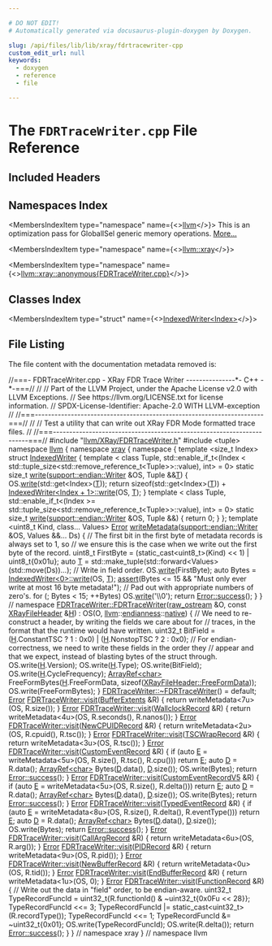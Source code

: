 ```yaml
---

# DO NOT EDIT!
# Automatically generated via docusaurus-plugin-doxygen by Doxygen.

slug: /api/files/lib/lib/xray/fdrtracewriter-cpp
custom_edit_url: null
keywords:
  - doxygen
  - reference
  - file

---
```





# The `FDRTraceWriter.cpp` File Reference

<DoxygenPage pluginConfig={pluginConfig}>



## Included Headers

<IncludesList>
<IncludesListItem
  filePath="llvm/XRay/FDRTraceWriter.h"
  permalink="/docs/api/files/include/include/llvm/include/llvm/xray/fdrtracewriter-h"
  isLocal="true" />
<IncludesListItem
  filePath="tuple"
  permalink=""
  isLocal="false" />
</IncludesList>

## Namespaces Index

<MembersIndex>

<MembersIndexItem
  type="namespace"
  name={<><a href="/docs/api/namespaces/llvm">llvm</a></>}>
This is an optimization pass for GlobalISel generic memory operations. <a href="/docs/api/namespaces/llvm/#details">More...</a>
</MembersIndexItem>

<MembersIndexItem
  type="namespace"
  name={<><a href="/docs/api/namespaces/llvm/xray">llvm::xray</a></>}>
</MembersIndexItem>

<MembersIndexItem
  type="namespace"
  name={<><a href="/docs/api/namespaces/llvm/xray/anonymous-fdrtracewriter-cpp-">llvm::xray::anonymous&#123;FDRTraceWriter.cpp&#125;</a></>}>
</MembersIndexItem>

</MembersIndex>

## Classes Index

<MembersIndex>

<MembersIndexItem
  type="struct"
  name={<><a href="/docs/api/structs/llvm/xray/anonymous-namespace-fdrtracewriter-cpp-/indexedwriter">IndexedWriter&lt;Index&gt;</a></>}>
</MembersIndexItem>

</MembersIndex>


## File Listing

The file content with the documentation metadata removed is:

<ProgramListing>

<Link id="l00001" /><CodeLine lineNumber="1"><Highlight kind="comment">//===- FDRTraceWriter.cpp - XRay FDR Trace Writer ---------------&#42;- C++ -&#42;-===//</Highlight><Highlight kind="normal"></Highlight></CodeLine>
<Link id="l00002" /><CodeLine lineNumber="2"><Highlight kind="normal"></Highlight><Highlight kind="comment">//</Highlight><Highlight kind="normal"></Highlight></CodeLine>
<Link id="l00003" /><CodeLine lineNumber="3"><Highlight kind="normal"></Highlight><Highlight kind="comment">// Part of the LLVM Project, under the Apache License v2.0 with LLVM Exceptions.</Highlight><Highlight kind="normal"></Highlight></CodeLine>
<Link id="l00004" /><CodeLine lineNumber="4"><Highlight kind="normal"></Highlight><Highlight kind="comment">// See https://llvm.org/LICENSE.txt for license information.</Highlight><Highlight kind="normal"></Highlight></CodeLine>
<Link id="l00005" /><CodeLine lineNumber="5"><Highlight kind="normal"></Highlight><Highlight kind="comment">// SPDX-License-Identifier: Apache-2.0 WITH LLVM-exception</Highlight><Highlight kind="normal"></Highlight></CodeLine>
<Link id="l00006" /><CodeLine lineNumber="6"><Highlight kind="normal"></Highlight><Highlight kind="comment">//</Highlight><Highlight kind="normal"></Highlight></CodeLine>
<Link id="l00007" /><CodeLine lineNumber="7"><Highlight kind="normal"></Highlight><Highlight kind="comment">//===----------------------------------------------------------------------===//</Highlight><Highlight kind="normal"></Highlight></CodeLine>
<Link id="l00008" /><CodeLine lineNumber="8"><Highlight kind="normal"></Highlight><Highlight kind="comment">//</Highlight><Highlight kind="normal"></Highlight></CodeLine>
<Link id="l00009" /><CodeLine lineNumber="9"><Highlight kind="normal"></Highlight><Highlight kind="comment">// Test a utility that can write out XRay FDR Mode formatted trace files.</Highlight><Highlight kind="normal"></Highlight></CodeLine>
<Link id="l00010" /><CodeLine lineNumber="10"><Highlight kind="normal"></Highlight><Highlight kind="comment">//</Highlight><Highlight kind="normal"></Highlight></CodeLine>
<Link id="l00011" /><CodeLine lineNumber="11"><Highlight kind="normal"></Highlight><Highlight kind="comment">//===----------------------------------------------------------------------===//</Highlight><Highlight kind="normal"></Highlight></CodeLine>
<Link id="l00012" /><CodeLine lineNumber="12"><Highlight kind="normal"></Highlight><Highlight kind="preprocessor">#include &quot;<a href="/docs/api/files/include/include/llvm/include/llvm/xray/fdrtracewriter-h">llvm/XRay/FDRTraceWriter.h</a>&quot;</Highlight><Highlight kind="normal"></Highlight></CodeLine>
<Link id="l00013" /><CodeLine lineNumber="13"><Highlight kind="normal"></Highlight><Highlight kind="preprocessor">#include &lt;tuple&gt;</Highlight><Highlight kind="normal"></Highlight></CodeLine>
<Link id="l00014" /><CodeLine lineNumber="14"><Highlight kind="normal"></Highlight></CodeLine>
<Link id="l00015" /><CodeLine lineNumber="15"><Highlight kind="normal"></Highlight><Highlight kind="keyword">namespace </Highlight><Highlight kind="normal"><a href="/docs/api/namespaces/llvm">llvm</a> &#123;</Highlight></CodeLine>
<Link id="l00016" /><CodeLine lineNumber="16"><Highlight kind="normal"></Highlight><Highlight kind="keyword">namespace </Highlight><Highlight kind="normal"><a href="/docs/api/namespaces/llvm/xray">xray</a> &#123;</Highlight></CodeLine>
<Link id="l00017" /><CodeLine lineNumber="17"><Highlight kind="normal"></Highlight></CodeLine>
<Link id="l00018" /><CodeLine lineNumber="18" lineLink="/docs/api/namespaces/llvm/xray/anonymous-fdrtracewriter-cpp-"><Highlight kind="normal"></Highlight><Highlight kind="keyword">namespace </Highlight><Highlight kind="normal">&#123;</Highlight></CodeLine>
<Link id="l00019" /><CodeLine lineNumber="19"><Highlight kind="normal"></Highlight></CodeLine>
<Link id="l00020" /><CodeLine lineNumber="20" lineLink="/docs/api/structs/llvm/xray/anonymous-namespace-fdrtracewriter-cpp-/indexedwriter"><Highlight kind="normal"></Highlight><Highlight kind="keyword">template</Highlight><Highlight kind="normal"> &lt;</Highlight><Highlight kind="keywordtype">size&#95;t</Highlight><Highlight kind="normal"> Index&gt; </Highlight><Highlight kind="keyword">struct </Highlight><Highlight kind="normal"><a href="/docs/api/structs/llvm/xray/anonymous-namespace-fdrtracewriter-cpp-/indexedwriter">IndexedWriter</a> &#123;</Highlight></CodeLine>
<Link id="l00021" /><CodeLine lineNumber="21"><Highlight kind="normal">  </Highlight><Highlight kind="keyword">template</Highlight><Highlight kind="normal"> &lt;</Highlight></CodeLine>
<Link id="l00022" /><CodeLine lineNumber="22"><Highlight kind="normal">      </Highlight><Highlight kind="keyword">class </Highlight><Highlight kind="normal">Tuple,</Highlight></CodeLine>
<Link id="l00023" /><CodeLine lineNumber="23"><Highlight kind="normal">      std::enable&#95;if&#95;t&lt;(Index &lt;</Highlight></CodeLine>
<Link id="l00024" /><CodeLine lineNumber="24"><Highlight kind="normal">                        std::tuple&#95;size&lt;std::remove&#95;reference&#95;t&lt;Tuple&gt;&gt;::value),</Highlight></CodeLine>
<Link id="l00025" /><CodeLine lineNumber="25"><Highlight kind="normal">                       </Highlight><Highlight kind="keywordtype">int</Highlight><Highlight kind="normal">&gt; = 0&gt;</Highlight></CodeLine>
<Link id="l00026" /><CodeLine lineNumber="26" lineLink="/docs/api/structs/llvm/xray/anonymous-namespace-fdrtracewriter-cpp-/indexedwriter/#a1c231cc18850380661428875e8c99822"><Highlight kind="normal">  </Highlight><Highlight kind="keyword">static</Highlight><Highlight kind="normal"> </Highlight><Highlight kind="keywordtype">size&#95;t</Highlight><Highlight kind="normal"> <a href="/docs/api/structs/llvm/xray/anonymous-namespace-fdrtracewriter-cpp-/indexedwriter/#a1c231cc18850380661428875e8c99822">write</a>(<a href="/docs/api/structs/llvm/support/endian/writer">support::endian::Writer</a> &amp;OS, Tuple &amp;&amp;<a href="/docs/api/files/lib/lib/target/lib/target/mips/mips16isellowering-cpp/#a0acb682b8260ab1c60b918599864e2e5">T</a>) &#123;</Highlight></CodeLine>
<Link id="l00027" /><CodeLine lineNumber="27"><Highlight kind="normal">    OS.<a href="/docs/api/structs/llvm/support/endian/writer/#a16a69d4248bb11c84536099421ea833b">write</a>(std::get&lt;Index&gt;(<a href="/docs/api/files/lib/lib/target/lib/target/mips/mips16isellowering-cpp/#a0acb682b8260ab1c60b918599864e2e5">T</a>));</Highlight></CodeLine>
<Link id="l00028" /><CodeLine lineNumber="28"><Highlight kind="normal">    </Highlight><Highlight kind="keywordflow">return</Highlight><Highlight kind="normal"> </Highlight><Highlight kind="keyword">sizeof</Highlight><Highlight kind="normal">(std::get&lt;Index&gt;(<a href="/docs/api/files/lib/lib/target/lib/target/mips/mips16isellowering-cpp/#a0acb682b8260ab1c60b918599864e2e5">T</a>)) + <a href="/docs/api/structs/llvm/xray/anonymous-namespace-fdrtracewriter-cpp-/indexedwriter/#a1c231cc18850380661428875e8c99822">IndexedWriter&lt;Index + 1&gt;::write</a>(OS, <a href="/docs/api/files/lib/lib/target/lib/target/mips/mips16isellowering-cpp/#a0acb682b8260ab1c60b918599864e2e5">T</a>);</Highlight></CodeLine>
<Link id="l00029" /><CodeLine lineNumber="29"><Highlight kind="normal">  &#125;</Highlight></CodeLine>
<Link id="l00030" /><CodeLine lineNumber="30"><Highlight kind="normal"></Highlight></CodeLine>
<Link id="l00031" /><CodeLine lineNumber="31"><Highlight kind="normal">  </Highlight><Highlight kind="keyword">template</Highlight><Highlight kind="normal"> &lt;</Highlight></CodeLine>
<Link id="l00032" /><CodeLine lineNumber="32"><Highlight kind="normal">      </Highlight><Highlight kind="keyword">class </Highlight><Highlight kind="normal">Tuple,</Highlight></CodeLine>
<Link id="l00033" /><CodeLine lineNumber="33"><Highlight kind="normal">      std::enable&#95;if&#95;t&lt;(Index &gt;=</Highlight></CodeLine>
<Link id="l00034" /><CodeLine lineNumber="34"><Highlight kind="normal">                        std::tuple&#95;size&lt;std::remove&#95;reference&#95;t&lt;Tuple&gt;&gt;::value),</Highlight></CodeLine>
<Link id="l00035" /><CodeLine lineNumber="35"><Highlight kind="normal">                       </Highlight><Highlight kind="keywordtype">int</Highlight><Highlight kind="normal">&gt; = 0&gt;</Highlight></CodeLine>
<Link id="l00036" /><CodeLine lineNumber="36" lineLink="/docs/api/structs/llvm/xray/anonymous-namespace-fdrtracewriter-cpp-/indexedwriter/#ae45fee095a4a7fd821218b2a2e5f0de7"><Highlight kind="normal">  </Highlight><Highlight kind="keyword">static</Highlight><Highlight kind="normal"> </Highlight><Highlight kind="keywordtype">size&#95;t</Highlight><Highlight kind="normal"> <a href="/docs/api/structs/llvm/xray/anonymous-namespace-fdrtracewriter-cpp-/indexedwriter/#ae45fee095a4a7fd821218b2a2e5f0de7">write</a>(<a href="/docs/api/structs/llvm/support/endian/writer">support::endian::Writer</a> &amp;OS, Tuple &amp;&amp;) &#123;</Highlight></CodeLine>
<Link id="l00037" /><CodeLine lineNumber="37"><Highlight kind="normal">    </Highlight><Highlight kind="keywordflow">return</Highlight><Highlight kind="normal"> 0;</Highlight></CodeLine>
<Link id="l00038" /><CodeLine lineNumber="38"><Highlight kind="normal">  &#125;</Highlight></CodeLine>
<Link id="l00039" /><CodeLine lineNumber="39"><Highlight kind="normal">&#125;;</Highlight></CodeLine>
<Link id="l00040" /><CodeLine lineNumber="40"><Highlight kind="normal"></Highlight></CodeLine>
<Link id="l00041" /><CodeLine lineNumber="41"><Highlight kind="normal"></Highlight><Highlight kind="keyword">template</Highlight><Highlight kind="normal"> &lt;uint8&#95;t Kind, </Highlight><Highlight kind="keyword">class</Highlight><Highlight kind="normal">... Values&gt;</Highlight></CodeLine>
<Link id="l00042" /><CodeLine lineNumber="42" lineLink="/docs/api/namespaces/llvm/xray/anonymous-fdrtracewriter-cpp-/#a53787fd7c0f79784e176e673a77a071f"><Highlight kind="normal"><a href="/docs/api/classes/llvm/error">Error</a> <a href="/docs/api/namespaces/llvm/xray/anonymous-fdrtracewriter-cpp-/#a53787fd7c0f79784e176e673a77a071f">writeMetadata</a>(<a href="/docs/api/structs/llvm/support/endian/writer">support::endian::Writer</a> &amp;OS, Values &amp;&amp;... Ds) &#123;</Highlight></CodeLine>
<Link id="l00043" /><CodeLine lineNumber="43"><Highlight kind="normal">  </Highlight><Highlight kind="comment">// The first bit in the first byte of metadata records is always set to 1, so</Highlight><Highlight kind="normal"></Highlight></CodeLine>
<Link id="l00044" /><CodeLine lineNumber="44"><Highlight kind="normal">  </Highlight><Highlight kind="comment">// we ensure this is the case when we write out the first byte of the record.</Highlight><Highlight kind="normal"></Highlight></CodeLine>
<Link id="l00045" /><CodeLine lineNumber="45"><Highlight kind="normal">  uint8&#95;t FirstByte = (</Highlight><Highlight kind="keyword">static&#95;cast&lt;</Highlight><Highlight kind="normal">uint8&#95;t</Highlight><Highlight kind="keyword">&gt;</Highlight><Highlight kind="normal">(Kind) &lt;&lt; 1) | uint8&#95;t&#123;0x01u&#125;;</Highlight></CodeLine>
<Link id="l00046" /><CodeLine lineNumber="46"><Highlight kind="normal">  </Highlight><Highlight kind="keyword">auto</Highlight><Highlight kind="normal"> <a href="/docs/api/files/lib/lib/target/lib/target/mips/mips16isellowering-cpp/#a0acb682b8260ab1c60b918599864e2e5">T</a> = std::make&#95;tuple(std::forward&lt;Values&gt;(std::move(Ds))...);</Highlight></CodeLine>
<Link id="l00047" /><CodeLine lineNumber="47"><Highlight kind="normal">  </Highlight><Highlight kind="comment">// Write in field order.</Highlight><Highlight kind="normal"></Highlight></CodeLine>
<Link id="l00048" /><CodeLine lineNumber="48"><Highlight kind="normal">  OS.<a href="/docs/api/structs/llvm/support/endian/writer/#a16a69d4248bb11c84536099421ea833b">write</a>(FirstByte);</Highlight></CodeLine>
<Link id="l00049" /><CodeLine lineNumber="49"><Highlight kind="normal">  </Highlight><Highlight kind="keyword">auto</Highlight><Highlight kind="normal"> Bytes = <a href="/docs/api/structs/llvm/xray/anonymous-namespace-fdrtracewriter-cpp-/indexedwriter/#a1c231cc18850380661428875e8c99822">IndexedWriter&lt;0&gt;::write</a>(OS, <a href="/docs/api/files/lib/lib/target/lib/target/mips/mips16isellowering-cpp/#a0acb682b8260ab1c60b918599864e2e5">T</a>);</Highlight></CodeLine>
<Link id="l00050" /><CodeLine lineNumber="50"><Highlight kind="normal">  <a href="/docs/api/files/lib/lib/target/lib/target/amdgpu/silowercontrolflow-cpp/#a4868c5d81c5ccc98c47aeab6244346a0">assert</a>(Bytes &lt;= 15 &amp;&amp; </Highlight><Highlight kind="stringliteral">&quot;Must only ever write at most 16 byte metadata!&quot;</Highlight><Highlight kind="normal">);</Highlight></CodeLine>
<Link id="l00051" /><CodeLine lineNumber="51"><Highlight kind="normal">  </Highlight><Highlight kind="comment">// Pad out with appropriate numbers of zero&#39;s.</Highlight><Highlight kind="normal"></Highlight></CodeLine>
<Link id="l00052" /><CodeLine lineNumber="52"><Highlight kind="normal">  </Highlight><Highlight kind="keywordflow">for</Highlight><Highlight kind="normal"> (; Bytes &lt; 15; ++Bytes)</Highlight></CodeLine>
<Link id="l00053" /><CodeLine lineNumber="53"><Highlight kind="normal">    OS.<a href="/docs/api/structs/llvm/support/endian/writer/#a16a69d4248bb11c84536099421ea833b">write</a>(</Highlight><Highlight kind="charliteral">&#39;\\0&#39;</Highlight><Highlight kind="normal">);</Highlight></CodeLine>
<Link id="l00054" /><CodeLine lineNumber="54"><Highlight kind="normal">  </Highlight><Highlight kind="keywordflow">return</Highlight><Highlight kind="normal"> <a href="/docs/api/classes/llvm/error/#a4dfd0813c3d0e0a30439b5a3e9196b59">Error::success</a>();</Highlight></CodeLine>
<Link id="l00055" /><CodeLine lineNumber="55"><Highlight kind="normal">&#125;</Highlight></CodeLine>
<Link id="l00056" /><CodeLine lineNumber="56"><Highlight kind="normal"></Highlight></CodeLine>
<Link id="l00057" /><CodeLine lineNumber="57"><Highlight kind="normal">&#125; </Highlight><Highlight kind="comment">// namespace</Highlight><Highlight kind="normal"></Highlight></CodeLine>
<Link id="l00058" /><CodeLine lineNumber="58"><Highlight kind="normal"></Highlight></CodeLine>
<Link id="l00059" /><CodeLine lineNumber="59" lineLink="/docs/api/classes/llvm/xray/fdrtracewriter/#ac7333c2977ef0c36d662ef9cff756703"><Highlight kind="normal"><a href="/docs/api/classes/llvm/xray/fdrtracewriter/#ac7333c2977ef0c36d662ef9cff756703">FDRTraceWriter::FDRTraceWriter</a>(<a href="/docs/api/classes/llvm/raw-ostream">raw&#95;ostream</a> &amp;O, </Highlight><Highlight kind="keyword">const</Highlight><Highlight kind="normal"> <a href="/docs/api/structs/llvm/xray/xrayfileheader">XRayFileHeader</a> &amp;<a href="/docs/api/files/lib/lib/support/md5-cpp/#ae42219072d798876e6b08e6b78614ff6">H</a>)</Highlight></CodeLine>
<Link id="l00060" /><CodeLine lineNumber="60"><Highlight kind="normal">    : OS(O, <a href="/docs/api/namespaces/llvm">llvm</a>::<a href="/docs/api/namespaces/llvm/#ae1e26e57357947b25e392fd18ab000db">endianness</a>::<a href="/docs/api/namespaces/llvm/#ae1e26e57357947b25e392fd18ab000dba8e5f3adee38c8fccc13c1f3be0143796">native</a>) &#123;</Highlight></CodeLine>
<Link id="l00061" /><CodeLine lineNumber="61"><Highlight kind="normal">  </Highlight><Highlight kind="comment">// We need to re-construct a header, by writing the fields we care about for</Highlight><Highlight kind="normal"></Highlight></CodeLine>
<Link id="l00062" /><CodeLine lineNumber="62"><Highlight kind="normal">  </Highlight><Highlight kind="comment">// traces, in the format that the runtime would have written.</Highlight><Highlight kind="normal"></Highlight></CodeLine>
<Link id="l00063" /><CodeLine lineNumber="63"><Highlight kind="normal">  uint32&#95;t BitField =</Highlight></CodeLine>
<Link id="l00064" /><CodeLine lineNumber="64"><Highlight kind="normal">      (<a href="/docs/api/files/lib/lib/support/md5-cpp/#ae42219072d798876e6b08e6b78614ff6">H</a>.ConstantTSC ? 1 : 0x0) | (<a href="/docs/api/files/lib/lib/support/md5-cpp/#ae42219072d798876e6b08e6b78614ff6">H</a>.NonstopTSC ? 2 : 0x0);</Highlight></CodeLine>
<Link id="l00065" /><CodeLine lineNumber="65"><Highlight kind="normal"></Highlight></CodeLine>
<Link id="l00066" /><CodeLine lineNumber="66"><Highlight kind="normal">  </Highlight><Highlight kind="comment">// For endian-correctness, we need to write these fields in the order they</Highlight><Highlight kind="normal"></Highlight></CodeLine>
<Link id="l00067" /><CodeLine lineNumber="67"><Highlight kind="normal">  </Highlight><Highlight kind="comment">// appear and that we expect, instead of blasting bytes of the struct through.</Highlight><Highlight kind="normal"></Highlight></CodeLine>
<Link id="l00068" /><CodeLine lineNumber="68"><Highlight kind="normal">  OS.write(<a href="/docs/api/files/lib/lib/support/md5-cpp/#ae42219072d798876e6b08e6b78614ff6">H</a>.Version);</Highlight></CodeLine>
<Link id="l00069" /><CodeLine lineNumber="69"><Highlight kind="normal">  OS.write(<a href="/docs/api/files/lib/lib/support/md5-cpp/#ae42219072d798876e6b08e6b78614ff6">H</a>.Type);</Highlight></CodeLine>
<Link id="l00070" /><CodeLine lineNumber="70"><Highlight kind="normal">  OS.write(BitField);</Highlight></CodeLine>
<Link id="l00071" /><CodeLine lineNumber="71"><Highlight kind="normal">  OS.write(<a href="/docs/api/files/lib/lib/support/md5-cpp/#ae42219072d798876e6b08e6b78614ff6">H</a>.CycleFrequency);</Highlight></CodeLine>
<Link id="l00072" /><CodeLine lineNumber="72"><Highlight kind="normal">  <a href="/docs/api/classes/llvm/arrayref">ArrayRef&lt;char&gt;</a> FreeFormBytes(<a href="/docs/api/files/lib/lib/support/md5-cpp/#ae42219072d798876e6b08e6b78614ff6">H</a>.FreeFormData,</Highlight></CodeLine>
<Link id="l00073" /><CodeLine lineNumber="73"><Highlight kind="normal">                               </Highlight><Highlight kind="keyword">sizeof</Highlight><Highlight kind="normal">(<a href="/docs/api/structs/llvm/xray/xrayfileheader/#a970f58b713f42aaeb9800870708f9f21">XRayFileHeader::FreeFormData</a>));</Highlight></CodeLine>
<Link id="l00074" /><CodeLine lineNumber="74"><Highlight kind="normal">  OS.write(FreeFormBytes);</Highlight></CodeLine>
<Link id="l00075" /><CodeLine lineNumber="75"><Highlight kind="normal">&#125;</Highlight></CodeLine>
<Link id="l00076" /><CodeLine lineNumber="76"><Highlight kind="normal"></Highlight></CodeLine>
<Link id="l00077" /><CodeLine lineNumber="77"><Highlight kind="normal"><a href="/docs/api/classes/llvm/xray/fdrtracewriter/#a9033905e5202f94a45539c776069b16b">FDRTraceWriter::~FDRTraceWriter</a>() = </Highlight><Highlight kind="keywordflow">default</Highlight><Highlight kind="normal">;</Highlight></CodeLine>
<Link id="l00078" /><CodeLine lineNumber="78"><Highlight kind="normal"></Highlight></CodeLine>
<Link id="l00079" /><CodeLine lineNumber="79" lineLink="/docs/api/classes/llvm/xray/fdrtracewriter/#a0d8c9afe73673f96529d194b9f1b5d82"><Highlight kind="normal"><a href="/docs/api/classes/llvm/error">Error</a> <a href="/docs/api/classes/llvm/xray/fdrtracewriter/#a0d8c9afe73673f96529d194b9f1b5d82">FDRTraceWriter::visit</a>(<a href="/docs/api/classes/llvm/xray/bufferextents">BufferExtents</a> &amp;R) &#123;</Highlight></CodeLine>
<Link id="l00080" /><CodeLine lineNumber="80"><Highlight kind="normal">  </Highlight><Highlight kind="keywordflow">return</Highlight><Highlight kind="normal"> writeMetadata&lt;7u&gt;(OS, R.size());</Highlight></CodeLine>
<Link id="l00081" /><CodeLine lineNumber="81"><Highlight kind="normal">&#125;</Highlight></CodeLine>
<Link id="l00082" /><CodeLine lineNumber="82"><Highlight kind="normal"></Highlight></CodeLine>
<Link id="l00083" /><CodeLine lineNumber="83" lineLink="/docs/api/classes/llvm/xray/fdrtracewriter/#a20ad734d64e4c42484ee8ea6c78d9f5c"><Highlight kind="normal"><a href="/docs/api/classes/llvm/error">Error</a> <a href="/docs/api/classes/llvm/xray/fdrtracewriter/#a0d8c9afe73673f96529d194b9f1b5d82">FDRTraceWriter::visit</a>(<a href="/docs/api/classes/llvm/xray/wallclockrecord">WallclockRecord</a> &amp;R) &#123;</Highlight></CodeLine>
<Link id="l00084" /><CodeLine lineNumber="84"><Highlight kind="normal">  </Highlight><Highlight kind="keywordflow">return</Highlight><Highlight kind="normal"> writeMetadata&lt;4u&gt;(OS, R.seconds(), R.nanos());</Highlight></CodeLine>
<Link id="l00085" /><CodeLine lineNumber="85"><Highlight kind="normal">&#125;</Highlight></CodeLine>
<Link id="l00086" /><CodeLine lineNumber="86"><Highlight kind="normal"></Highlight></CodeLine>
<Link id="l00087" /><CodeLine lineNumber="87" lineLink="/docs/api/classes/llvm/xray/fdrtracewriter/#ada888be77e3adc956905a3c9d9297005"><Highlight kind="normal"><a href="/docs/api/classes/llvm/error">Error</a> <a href="/docs/api/classes/llvm/xray/fdrtracewriter/#a0d8c9afe73673f96529d194b9f1b5d82">FDRTraceWriter::visit</a>(<a href="/docs/api/classes/llvm/xray/newcpuidrecord">NewCPUIDRecord</a> &amp;R) &#123;</Highlight></CodeLine>
<Link id="l00088" /><CodeLine lineNumber="88"><Highlight kind="normal">  </Highlight><Highlight kind="keywordflow">return</Highlight><Highlight kind="normal"> writeMetadata&lt;2u&gt;(OS, R.cpuid(), R.tsc());</Highlight></CodeLine>
<Link id="l00089" /><CodeLine lineNumber="89"><Highlight kind="normal">&#125;</Highlight></CodeLine>
<Link id="l00090" /><CodeLine lineNumber="90"><Highlight kind="normal"></Highlight></CodeLine>
<Link id="l00091" /><CodeLine lineNumber="91" lineLink="/docs/api/classes/llvm/xray/fdrtracewriter/#aa48ade1c0958c12426b0d6022e601686"><Highlight kind="normal"><a href="/docs/api/classes/llvm/error">Error</a> <a href="/docs/api/classes/llvm/xray/fdrtracewriter/#a0d8c9afe73673f96529d194b9f1b5d82">FDRTraceWriter::visit</a>(<a href="/docs/api/classes/llvm/xray/tscwraprecord">TSCWrapRecord</a> &amp;R) &#123;</Highlight></CodeLine>
<Link id="l00092" /><CodeLine lineNumber="92"><Highlight kind="normal">  </Highlight><Highlight kind="keywordflow">return</Highlight><Highlight kind="normal"> writeMetadata&lt;3u&gt;(OS, R.tsc());</Highlight></CodeLine>
<Link id="l00093" /><CodeLine lineNumber="93"><Highlight kind="normal">&#125;</Highlight></CodeLine>
<Link id="l00094" /><CodeLine lineNumber="94"><Highlight kind="normal"></Highlight></CodeLine>
<Link id="l00095" /><CodeLine lineNumber="95" lineLink="/docs/api/classes/llvm/xray/fdrtracewriter/#a153f2789b3e471dd26677f8b18c04cd7"><Highlight kind="normal"><a href="/docs/api/classes/llvm/error">Error</a> <a href="/docs/api/classes/llvm/xray/fdrtracewriter/#a0d8c9afe73673f96529d194b9f1b5d82">FDRTraceWriter::visit</a>(<a href="/docs/api/classes/llvm/xray/customeventrecord">CustomEventRecord</a> &amp;R) &#123;</Highlight></CodeLine>
<Link id="l00096" /><CodeLine lineNumber="96"><Highlight kind="normal">  </Highlight><Highlight kind="keywordflow">if</Highlight><Highlight kind="normal"> (</Highlight><Highlight kind="keyword">auto</Highlight><Highlight kind="normal"> <a href="/docs/api/files/lib/lib/ir/builtingcs-cpp/#abb2b3a60ccc38a28239e19a1646e0c8a">E</a> = writeMetadata&lt;5u&gt;(OS, R.size(), R.tsc(), R.cpu()))</Highlight></CodeLine>
<Link id="l00097" /><CodeLine lineNumber="97"><Highlight kind="normal">    </Highlight><Highlight kind="keywordflow">return</Highlight><Highlight kind="normal"> <a href="/docs/api/files/lib/lib/ir/builtingcs-cpp/#abb2b3a60ccc38a28239e19a1646e0c8a">E</a>;</Highlight></CodeLine>
<Link id="l00098" /><CodeLine lineNumber="98"><Highlight kind="normal">  </Highlight><Highlight kind="keyword">auto</Highlight><Highlight kind="normal"> <a href="/docs/api/files/lib/lib/ir/builtingcs-cpp/#a6a9f043784cf87001c84980afa76da82">D</a> = R.data();</Highlight></CodeLine>
<Link id="l00099" /><CodeLine lineNumber="99"><Highlight kind="normal">  <a href="/docs/api/classes/llvm/arrayref">ArrayRef&lt;char&gt;</a> Bytes(<a href="/docs/api/files/lib/lib/ir/builtingcs-cpp/#a6a9f043784cf87001c84980afa76da82">D</a>.data(), <a href="/docs/api/files/lib/lib/ir/builtingcs-cpp/#a6a9f043784cf87001c84980afa76da82">D</a>.size());</Highlight></CodeLine>
<Link id="l00100" /><CodeLine lineNumber="100"><Highlight kind="normal">  OS.write(Bytes);</Highlight></CodeLine>
<Link id="l00101" /><CodeLine lineNumber="101"><Highlight kind="normal">  </Highlight><Highlight kind="keywordflow">return</Highlight><Highlight kind="normal"> <a href="/docs/api/classes/llvm/error/#a4dfd0813c3d0e0a30439b5a3e9196b59">Error::success</a>();</Highlight></CodeLine>
<Link id="l00102" /><CodeLine lineNumber="102"><Highlight kind="normal">&#125;</Highlight></CodeLine>
<Link id="l00103" /><CodeLine lineNumber="103"><Highlight kind="normal"></Highlight></CodeLine>
<Link id="l00104" /><CodeLine lineNumber="104" lineLink="/docs/api/classes/llvm/xray/fdrtracewriter/#a1fa6ae68df15616203d9d75a0c4f6628"><Highlight kind="normal"><a href="/docs/api/classes/llvm/error">Error</a> <a href="/docs/api/classes/llvm/xray/fdrtracewriter/#a0d8c9afe73673f96529d194b9f1b5d82">FDRTraceWriter::visit</a>(<a href="/docs/api/classes/llvm/xray/customeventrecordv5">CustomEventRecordV5</a> &amp;R) &#123;</Highlight></CodeLine>
<Link id="l00105" /><CodeLine lineNumber="105"><Highlight kind="normal">  </Highlight><Highlight kind="keywordflow">if</Highlight><Highlight kind="normal"> (</Highlight><Highlight kind="keyword">auto</Highlight><Highlight kind="normal"> <a href="/docs/api/files/lib/lib/ir/builtingcs-cpp/#abb2b3a60ccc38a28239e19a1646e0c8a">E</a> = writeMetadata&lt;5u&gt;(OS, R.size(), R.delta()))</Highlight></CodeLine>
<Link id="l00106" /><CodeLine lineNumber="106"><Highlight kind="normal">    </Highlight><Highlight kind="keywordflow">return</Highlight><Highlight kind="normal"> <a href="/docs/api/files/lib/lib/ir/builtingcs-cpp/#abb2b3a60ccc38a28239e19a1646e0c8a">E</a>;</Highlight></CodeLine>
<Link id="l00107" /><CodeLine lineNumber="107"><Highlight kind="normal">  </Highlight><Highlight kind="keyword">auto</Highlight><Highlight kind="normal"> <a href="/docs/api/files/lib/lib/ir/builtingcs-cpp/#a6a9f043784cf87001c84980afa76da82">D</a> = R.data();</Highlight></CodeLine>
<Link id="l00108" /><CodeLine lineNumber="108"><Highlight kind="normal">  <a href="/docs/api/classes/llvm/arrayref">ArrayRef&lt;char&gt;</a> Bytes(<a href="/docs/api/files/lib/lib/ir/builtingcs-cpp/#a6a9f043784cf87001c84980afa76da82">D</a>.data(), <a href="/docs/api/files/lib/lib/ir/builtingcs-cpp/#a6a9f043784cf87001c84980afa76da82">D</a>.size());</Highlight></CodeLine>
<Link id="l00109" /><CodeLine lineNumber="109"><Highlight kind="normal">  OS.write(Bytes);</Highlight></CodeLine>
<Link id="l00110" /><CodeLine lineNumber="110"><Highlight kind="normal">  </Highlight><Highlight kind="keywordflow">return</Highlight><Highlight kind="normal"> <a href="/docs/api/classes/llvm/error/#a4dfd0813c3d0e0a30439b5a3e9196b59">Error::success</a>();</Highlight></CodeLine>
<Link id="l00111" /><CodeLine lineNumber="111"><Highlight kind="normal">&#125;</Highlight></CodeLine>
<Link id="l00112" /><CodeLine lineNumber="112"><Highlight kind="normal"></Highlight></CodeLine>
<Link id="l00113" /><CodeLine lineNumber="113" lineLink="/docs/api/classes/llvm/xray/fdrtracewriter/#a741f341e00d643549b71ef01ddd01c5d"><Highlight kind="normal"><a href="/docs/api/classes/llvm/error">Error</a> <a href="/docs/api/classes/llvm/xray/fdrtracewriter/#a0d8c9afe73673f96529d194b9f1b5d82">FDRTraceWriter::visit</a>(<a href="/docs/api/classes/llvm/xray/typedeventrecord">TypedEventRecord</a> &amp;R) &#123;</Highlight></CodeLine>
<Link id="l00114" /><CodeLine lineNumber="114"><Highlight kind="normal">  </Highlight><Highlight kind="keywordflow">if</Highlight><Highlight kind="normal"> (</Highlight><Highlight kind="keyword">auto</Highlight><Highlight kind="normal"> <a href="/docs/api/files/lib/lib/ir/builtingcs-cpp/#abb2b3a60ccc38a28239e19a1646e0c8a">E</a> = writeMetadata&lt;8u&gt;(OS, R.size(), R.delta(), R.eventType()))</Highlight></CodeLine>
<Link id="l00115" /><CodeLine lineNumber="115"><Highlight kind="normal">    </Highlight><Highlight kind="keywordflow">return</Highlight><Highlight kind="normal"> <a href="/docs/api/files/lib/lib/ir/builtingcs-cpp/#abb2b3a60ccc38a28239e19a1646e0c8a">E</a>;</Highlight></CodeLine>
<Link id="l00116" /><CodeLine lineNumber="116"><Highlight kind="normal">  </Highlight><Highlight kind="keyword">auto</Highlight><Highlight kind="normal"> <a href="/docs/api/files/lib/lib/ir/builtingcs-cpp/#a6a9f043784cf87001c84980afa76da82">D</a> = R.data();</Highlight></CodeLine>
<Link id="l00117" /><CodeLine lineNumber="117"><Highlight kind="normal">  <a href="/docs/api/classes/llvm/arrayref">ArrayRef&lt;char&gt;</a> Bytes(<a href="/docs/api/files/lib/lib/ir/builtingcs-cpp/#a6a9f043784cf87001c84980afa76da82">D</a>.data(), <a href="/docs/api/files/lib/lib/ir/builtingcs-cpp/#a6a9f043784cf87001c84980afa76da82">D</a>.size());</Highlight></CodeLine>
<Link id="l00118" /><CodeLine lineNumber="118"><Highlight kind="normal">  OS.write(Bytes);</Highlight></CodeLine>
<Link id="l00119" /><CodeLine lineNumber="119"><Highlight kind="normal">  </Highlight><Highlight kind="keywordflow">return</Highlight><Highlight kind="normal"> <a href="/docs/api/classes/llvm/error/#a4dfd0813c3d0e0a30439b5a3e9196b59">Error::success</a>();</Highlight></CodeLine>
<Link id="l00120" /><CodeLine lineNumber="120"><Highlight kind="normal">&#125;</Highlight></CodeLine>
<Link id="l00121" /><CodeLine lineNumber="121"><Highlight kind="normal"></Highlight></CodeLine>
<Link id="l00122" /><CodeLine lineNumber="122" lineLink="/docs/api/classes/llvm/xray/fdrtracewriter/#ae1f4255b9c372e1d8dd940af647ce4b7"><Highlight kind="normal"><a href="/docs/api/classes/llvm/error">Error</a> <a href="/docs/api/classes/llvm/xray/fdrtracewriter/#a0d8c9afe73673f96529d194b9f1b5d82">FDRTraceWriter::visit</a>(<a href="/docs/api/classes/llvm/xray/callargrecord">CallArgRecord</a> &amp;R) &#123;</Highlight></CodeLine>
<Link id="l00123" /><CodeLine lineNumber="123"><Highlight kind="normal">  </Highlight><Highlight kind="keywordflow">return</Highlight><Highlight kind="normal"> writeMetadata&lt;6u&gt;(OS, R.arg());</Highlight></CodeLine>
<Link id="l00124" /><CodeLine lineNumber="124"><Highlight kind="normal">&#125;</Highlight></CodeLine>
<Link id="l00125" /><CodeLine lineNumber="125"><Highlight kind="normal"></Highlight></CodeLine>
<Link id="l00126" /><CodeLine lineNumber="126" lineLink="/docs/api/classes/llvm/xray/fdrtracewriter/#a6a0e236ff093896ab9028e27a128b832"><Highlight kind="normal"><a href="/docs/api/classes/llvm/error">Error</a> <a href="/docs/api/classes/llvm/xray/fdrtracewriter/#a0d8c9afe73673f96529d194b9f1b5d82">FDRTraceWriter::visit</a>(<a href="/docs/api/classes/llvm/xray/pidrecord">PIDRecord</a> &amp;R) &#123;</Highlight></CodeLine>
<Link id="l00127" /><CodeLine lineNumber="127"><Highlight kind="normal">  </Highlight><Highlight kind="keywordflow">return</Highlight><Highlight kind="normal"> writeMetadata&lt;9u&gt;(OS, R.pid());</Highlight></CodeLine>
<Link id="l00128" /><CodeLine lineNumber="128"><Highlight kind="normal">&#125;</Highlight></CodeLine>
<Link id="l00129" /><CodeLine lineNumber="129"><Highlight kind="normal"></Highlight></CodeLine>
<Link id="l00130" /><CodeLine lineNumber="130" lineLink="/docs/api/classes/llvm/xray/fdrtracewriter/#a9bf0edd7a83b12e5f07cfb986b2b514e"><Highlight kind="normal"><a href="/docs/api/classes/llvm/error">Error</a> <a href="/docs/api/classes/llvm/xray/fdrtracewriter/#a0d8c9afe73673f96529d194b9f1b5d82">FDRTraceWriter::visit</a>(<a href="/docs/api/classes/llvm/xray/newbufferrecord">NewBufferRecord</a> &amp;R) &#123;</Highlight></CodeLine>
<Link id="l00131" /><CodeLine lineNumber="131"><Highlight kind="normal">  </Highlight><Highlight kind="keywordflow">return</Highlight><Highlight kind="normal"> writeMetadata&lt;0u&gt;(OS, R.tid());</Highlight></CodeLine>
<Link id="l00132" /><CodeLine lineNumber="132"><Highlight kind="normal">&#125;</Highlight></CodeLine>
<Link id="l00133" /><CodeLine lineNumber="133"><Highlight kind="normal"></Highlight></CodeLine>
<Link id="l00134" /><CodeLine lineNumber="134" lineLink="/docs/api/classes/llvm/xray/fdrtracewriter/#a7b1082bdfafcff2d99950e30d34c5a31"><Highlight kind="normal"><a href="/docs/api/classes/llvm/error">Error</a> <a href="/docs/api/classes/llvm/xray/fdrtracewriter/#a0d8c9afe73673f96529d194b9f1b5d82">FDRTraceWriter::visit</a>(<a href="/docs/api/classes/llvm/xray/endbufferrecord">EndBufferRecord</a> &amp;R) &#123;</Highlight></CodeLine>
<Link id="l00135" /><CodeLine lineNumber="135"><Highlight kind="normal">  </Highlight><Highlight kind="keywordflow">return</Highlight><Highlight kind="normal"> writeMetadata&lt;1u&gt;(OS, 0);</Highlight></CodeLine>
<Link id="l00136" /><CodeLine lineNumber="136"><Highlight kind="normal">&#125;</Highlight></CodeLine>
<Link id="l00137" /><CodeLine lineNumber="137"><Highlight kind="normal"></Highlight></CodeLine>
<Link id="l00138" /><CodeLine lineNumber="138" lineLink="/docs/api/classes/llvm/xray/fdrtracewriter/#a16853f5020e7da00cd98313b51964127"><Highlight kind="normal"><a href="/docs/api/classes/llvm/error">Error</a> <a href="/docs/api/classes/llvm/xray/fdrtracewriter/#a0d8c9afe73673f96529d194b9f1b5d82">FDRTraceWriter::visit</a>(<a href="/docs/api/classes/llvm/xray/functionrecord">FunctionRecord</a> &amp;R) &#123;</Highlight></CodeLine>
<Link id="l00139" /><CodeLine lineNumber="139"><Highlight kind="normal">  </Highlight><Highlight kind="comment">// Write out the data in &quot;field&quot; order, to be endian-aware.</Highlight><Highlight kind="normal"></Highlight></CodeLine>
<Link id="l00140" /><CodeLine lineNumber="140"><Highlight kind="normal">  uint32&#95;t TypeRecordFuncId = uint32&#95;t&#123;R.functionId() &amp; ~uint32&#95;t&#123;0x0Fu &lt;&lt; 28&#125;&#125;;</Highlight></CodeLine>
<Link id="l00141" /><CodeLine lineNumber="141"><Highlight kind="normal">  TypeRecordFuncId &lt;&lt;= 3;</Highlight></CodeLine>
<Link id="l00142" /><CodeLine lineNumber="142"><Highlight kind="normal">  TypeRecordFuncId |= </Highlight><Highlight kind="keyword">static&#95;cast&lt;</Highlight><Highlight kind="normal">uint32&#95;t</Highlight><Highlight kind="keyword">&gt;</Highlight><Highlight kind="normal">(R.recordType());</Highlight></CodeLine>
<Link id="l00143" /><CodeLine lineNumber="143"><Highlight kind="normal">  TypeRecordFuncId &lt;&lt;= 1;</Highlight></CodeLine>
<Link id="l00144" /><CodeLine lineNumber="144"><Highlight kind="normal">  TypeRecordFuncId &amp;= ~uint32&#95;t&#123;0x01&#125;;</Highlight></CodeLine>
<Link id="l00145" /><CodeLine lineNumber="145"><Highlight kind="normal">  OS.write(TypeRecordFuncId);</Highlight></CodeLine>
<Link id="l00146" /><CodeLine lineNumber="146"><Highlight kind="normal">  OS.write(R.delta());</Highlight></CodeLine>
<Link id="l00147" /><CodeLine lineNumber="147"><Highlight kind="normal">  </Highlight><Highlight kind="keywordflow">return</Highlight><Highlight kind="normal"> <a href="/docs/api/classes/llvm/error/#a4dfd0813c3d0e0a30439b5a3e9196b59">Error::success</a>();</Highlight></CodeLine>
<Link id="l00148" /><CodeLine lineNumber="148"><Highlight kind="normal">&#125;</Highlight></CodeLine>
<Link id="l00149" /><CodeLine lineNumber="149"><Highlight kind="normal"></Highlight></CodeLine>
<Link id="l00150" /><CodeLine lineNumber="150"><Highlight kind="normal">&#125; </Highlight><Highlight kind="comment">// namespace xray</Highlight><Highlight kind="normal"></Highlight></CodeLine>
<Link id="l00151" /><CodeLine lineNumber="151"><Highlight kind="normal">&#125; </Highlight><Highlight kind="comment">// namespace llvm</Highlight><Highlight kind="normal"></Highlight></CodeLine>

</ProgramListing>

</DoxygenPage>
